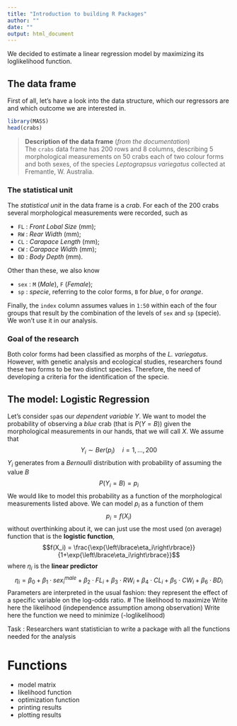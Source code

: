 ```yaml
---
title: "Introduction to building R Packages"
author: ""
date: ""
output: html_document
---
```


We decided to estimate a linear regression model by maximizing its loglikelihood function.

## The data frame
First of all, let's have a look into the data structure, which our regressors are and which outcome we are interested in.

```r
library(MASS)
head(crabs)
```
> **Description of the data frame** (_from the documentation_)  
> The `crabs` data frame has 200 rows and 8 columns, describing 5 morphological measurements on 50 crabs each of two colour forms and both sexes, of the species _Leptograpsus variegatus_ collected at Fremantle, W. Australia.


### The statistical unit
The _statistical unit_ in the data frame is a _crab_. For each of the 200 crabs several morphological measurements were recorded, such as

* `FL`  : _Front Lobal Size_ (mm);
* `RW`  : _Rear Width_ (mm);
* `CL`  : _Carapace Length_ (mm);
* `CW`  : _Carapace Width_ (mm);
* `BD`  : _Body Depth_ (mm).

Other than these, we also know

* `sex` : `M` (_Male_), `F` (_Female_); 
* `sp`  : _specie_, referring to the color forms, `B` for _blue_, `O` for _orange_.

Finally, the `index` column assumes values in `1:50` within each of the four groups that result by the combination of the levels of `sex` and `sp` (specie). We won't use it in our analysis.

### Goal of the research
Both color forms had been classified as morphs of the _L. variegatus_. However, with genetic analysis and ecological studies, researchers found these two forms to be two distinct species. 
Therefore, the need of developing a criteria for the identification of the specie.

## The model: Logistic Regression
Let's consider `sp`as our _dependent variable_ $Y$. We want to model the probability of observing a _blue_ crab (that is $P(Y = B)$) given the morphological measurements in our hands, that we will call $X$. We assume that
$$Y_i\sim Ber(p_i)\quad{}i=1,\ldots,200$$
$Y_i$ generates from a _Bernoulli_ distribution with probability of assuming the value $B$
$$P(Y_i = B) = p_i$$
We would like to model this probability as a function of the morphological measurements listed above. We can model $p_i$ as a function of them
$$p_i = f(X_i) $$
without overthinking about it, we can just use the most used (on average) function that is the **logistic function**,
$$f(X_i) = \frac{\exp{\left\lbrace\eta_i\right\rbrace}}{1+\exp{\left\lbrace\eta_i\right\rbrace}}$$
where $\eta_i$ is the **linear predictor** 
$$\eta_i = \beta_0 + \beta_1\cdot sex^{male}_i + \beta_2\cdot FL_i + \beta_3 \cdot RW_i + \beta_4 \cdot CL_i + \beta_5 \cdot CW_i + \beta_6 \cdot BD_i $$
Parameters are interpreted in the usual fashion: they represent the effect of a specific variable on the log-odds ratio.
# The likelihood to maximize
Write here the likelihood (independence assumption among observation)
Write here the function we need to minimize (-loglikelihood)

Task : Researchers want statistician to write a package with all the functions needed for the analysis

# Functions
* model matrix
* likelihood function
* optimization function
* printing results
* plotting results

```r

```